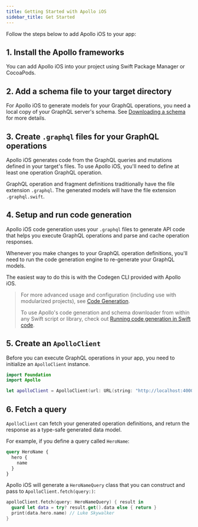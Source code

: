 ```yaml
---
title: Getting Started with Apollo iOS
sidebar_title: Get Started
---
```



Follow the steps below to add Apollo iOS to your app:

## 1. Install the Apollo frameworks

You can add Apollo iOS into your project using Swift Package Manager or CocoaPods.

<a name="spm-package-installation" />
<SPMPackageInstallationPanel />

<a name="spm-xcode-installation" />
<SPMXcodeInstallationPanel />

<a name="cocoapods-installation" />
<PodsInstallationPanel />

## 2. Add a schema file to your target directory

For Apollo iOS to generate models for your GraphQL operations, you need a local copy of your GraphQL server's schema. See [Downloading a schema](./code-generation/downloading-schema) for more details.

## 3. Create `.graphql` files for your GraphQL operations

Apollo iOS generates code from the GraphQL queries and mutations defined in your target's files. To use Apollo iOS, you'll need to define at least one operation GraphQL operation.

GraphQL operation and fragment definitions traditionally have the file extension `.graphql`. The generated models will have the file extension `.graphql.swift`.

## 4. Setup and run code generation

Apollo iOS code generation uses your `.graphql` files to generate API code that helps you execute GraphQL operations and parse and cache operation responses.

Whenever you make changes to your GraphQL operation definitions, you'll need to run the code generation engine to re-generate your GraphQL models.

The easiest way to do this is with the Codegen CLI provided with Apollo iOS.

> For more advanced usage and configuration (including use with modularized projects), see [Code Generation](./code-generation/introduction).
>
> To use Apollo's code generation and schema downloader from within any Swift script or library, check out [Running code generation in Swift code](./code-generation/run-codegen-in-swift-code).

<a name="pods-setup-codegen" />
<PodsSetupCodegenPanel />

<a name="spm-setup-codegen" />
<SPMSetupCodegenPanel />

## 5. Create an `ApolloClient`

Before you can execute GraphQL operations in your app, you need to initialize an `ApolloClient` instance.

```swift
import Foundation
import Apollo

let apolloClient = ApolloClient(url: URL(string: "http://localhost:4000/graphql")!)
```

## 6. Fetch a query

`ApolloClient` can fetch your generated operation definitions, and return the response as a type-safe generated data model.

For example, if you define a query called `HeroName`:

```graphql
query HeroName {
  hero {
    name
  }
}
```

Apollo iOS will generate a `HeroNameQuery` class that you can construct and pass to `ApolloClient.fetch(query:)`:

```swift
apolloClient.fetch(query: HeroNameQuery) { result in
  guard let data = try? result.get().data else { return }
  print(data.hero.name) // Luke Skywalker
}
```
